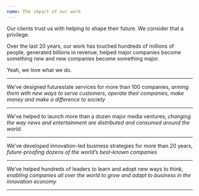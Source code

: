 ```yaml
---
name: The impact of our work
---
```


<p class="intro mt-0">
  Our clients trust us with helping to shape their future. We consider that a
  privilege.
</p>

Over the last 20 years, our work has touched hundreds of millions of people, generated billions in revenue, helped major companies become something new and new companies become something major.

Yeah, we love what we do.

---

We’ve designed futurestate services for more than 100 companies, _arming them with new ways to serve customers, operate their companies, make money and make a difference to society_

---

We’ve helped to launch more than a dozen major media ventures, _changing the way news and entertainment are distributed and consumed around the world._

---

We’ve developed innovation-led business strategies for more than 20 years, _future-proofing dozens of the world’s best-known companies_

---

We’ve helped hundreds of leaders to learn and adopt new ways to think, _enabling companies all over the world to grow and adapt to business in the innovation economy_

---
